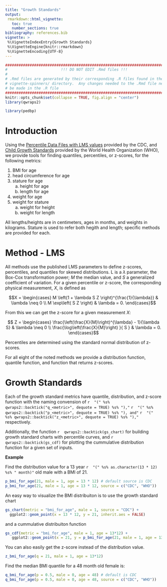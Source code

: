 ```yaml
---
title: "Growth Standards"
output:
 rmarkdown::html_vignette:
   toc: true
   number_sections: true
bibliography: references.bib
vignette: >
 %\VignetteIndexEntry{Growth Standards}
 %\VignetteEngine{knitr::rmarkdown}
 %\VignetteEncoding{UTF-8}
---
```



```r
################################################################################
#                        !!! DO NOT EDIT .Rmd files !!!                        #
#                                                                              #
# .Rmd files are generated by their corresponding .R files found in the        #
# vignette-spinners/ directory.  Any changes needed to the .Rmd file need to   #
# be made in the .R file                                                       #
################################################################################
knitr::opts_chunk$set(collapse = TRUE, fig.align = "center")
library(qwraps2)
```



```r
library(pedbp)
```


# Introduction

Using the [Percentile Data Files with LMS values](https://www.cdc.gov/growthcharts/percentile_data_files.htm)
provided by the CDC, and [Child Growth
Standards](https://www.who.int/tools/child-growth-standards/standards)
provided by the World Health Organization (WHO),
we provide tools for finding quantiles, percentiles, or z-scores, for the
following metrics:

1. BMI for age
2. head circumference for age
3. stature for age
   a. height for age
   b. length for age
4. weight for age
5. weight for stature
   a. weight for height
   b. weight for length

All lengths/heights are in centimeters, ages in months, and weights in
kilograms.  Stature is used to refer both hegith and length; specific
methods are provided for each.

# Method - LMS

All methods use the published LMS parameters to define z-scores,
percentiles, and quantiles for skewed distributions.  L is a $\lambda$
parameter, the Box-Cox transformation power; $M$ the median value, and $S$ a
generalized coefficient of variation.  For a given percentile or z-score, the
corresponding physical measurement, $X,$ is defined as

$$X = \begin{cases}
   M \left(1 + \lambda S Z \right)^{\frac{1}{\lambda}} & \lambda \neq 0 \\
   M \exp\left( S Z \right) & \lambda = 0.
\end{cases}$$

From this we can get the z-score for a given measurement $X:$

$$ Z = \begin{cases}
  \frac{\left(\frac{X}{M}\right)^{\lambda} - 1}{\lambda S} & \lambda \neq 0 \\
  \frac{\log\left(\frac{X}{M}\right) }{ S } & \lambda = 0.
  \end{cases}$$

Percentiles are determined using the standard normal distribution of z-scores.

For all eight of the noted methods we provide a distribution function,
quantile function, and function that returns z-scores.

# Growth Standards

Each of the growth standard metrics have quantile,
distribution, and z-score function with the naming convension of
`r  "(" %s% qwraps2::backtick("q_<metric>", dequote = TRUE) %s% ")," `
`r  "(" %s% qwraps2::backtick("p_<metric>", dequote = TRUE) %s% "), and" `
`r  "(" %s% qwraps2::backtick("z_<metric>", dequote = TRUE) %s% ")," `
respectively.

Additionally, the function
`r  qwraps2::backtick(gs_chart)  `
for building growth standard charts with percentile curves, and
`r  qwraps2::backtick(gs_cdf)  `
for plotting the cummulative distribution function for a given set of inputs.

**Example**

Find the distribution value for a 13 year
`r  "(" %s% as.character(13 * 12) %s% " month)"  `
old male with a BMI of 21.

```r
p_bmi_for_age(21, male = 1, age = 13 * 12) # default source is CDC
p_bmi_for_age(21, male = 1, age = 13 * 12, source = c("CDC", "WHO"))
```


An easy way to visualize the BMI distribuiton is to use the growth standard
chart

```r
gs_chart(metric = "bmi_for_age", male = 1, source = "CDC") +
  ggplot2::geom_point(x = 13 * 12, y = 21, inherit.aes = FALSE)
```


and a cummulative distribuiton function

```r
gs_cdf(metric = "bmi_for_age", male = 1, age = 13*12) +
   ggplot2::geom_point(x = 21, y = p_bmi_for_age(21, male = 1, age = 13*12))
```


You can also easily get the z-score instead of the distribution value.

```r
z_bmi_for_age(q = 21, male = 1, age = 13*12)
```


Find the median BMI quantile for a 48 month old female is:

```r
q_bmi_for_age(p = 0.5, male = 0, age = 48) # default is CDC
q_bmi_for_age(p = 0.5, male = 0, age = 48, source = c("CDC", "WHO"))
```



